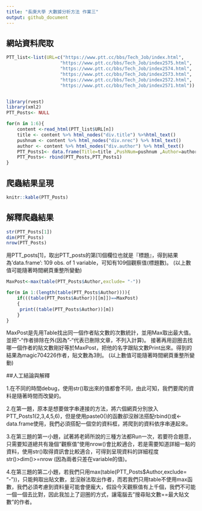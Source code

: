 ```yaml
---
title: "長庚大學 大數據分析方法 作業三"
output: github_document
---
```


## 網站資料爬取
```r
PTT_list<-list(URL=c("https://www.ptt.cc/bbs/Tech_Job/index.html",
                    "https://www.ptt.cc/bbs/Tech_Job/index2575.html",
                    "https://www.ptt.cc/bbs/Tech_Job/index2574.html",
                    "https://www.ptt.cc/bbs/Tech_Job/index2573.html",
                    "https://www.ptt.cc/bbs/Tech_Job/index2572.html",
                    "https://www.ptt.cc/bbs/Tech_Job/index2571.html"))


library(rvest) 
library(xml2)
PTT_Posts<- NULL

for(n in 1:6){
    content <-read_html(PTT_list$URL[n])
    title <- content %>% html_nodes("div.title") %>%html_text()
    pushnum <- content %>% html_nodes("div.nrec") %>% html_text()
    author <- content %>% html_nodes("div.author") %>% html_text()
    PTT_Posts1<- data.frame(Title=title ,PushNum=pushnum ,Author=author)
    PTT_Posts<- rbind(PTT_Posts,PTT_Posts1) 
}
```

## 爬蟲結果呈現
```r
knitr::kable(PTT_Posts)
```

## 解釋爬蟲結果 
```r
str(PTT_Posts[1])
dim(PTT_Posts)
nrow(PTT_Posts)
```
用PTT_posts[1]，取出PTT_posts的第[1]個欄位也就是『標題』，得到結果為'data.frame':	109 obs. of  1 variable，可知有109個觀察值(標題數)。
(以上數值可能隨著時間網頁重整所變動)
```r
MaxPost<-max(table(PTT_Posts$Author,exclude= "-"))

for(m in 1:(length(table(PTT_Posts$Author)))){
    if(((table(PTT_Posts$Author))[[m]])==MaxPost)
    {
     print((table(PTT_Posts$Author))[m])
    }
}
```
MaxPost是先用Table找出同一個作者貼文數的次數統計，並用Max取出最大值。並把"-"作者排除在外(因為"-"代表已刪除文章，不列入計算)。
接著再用迴圈去找哪一個作者的貼文數剛好等於MaxPost，把他的名字跟貼文數Print出來。得到的結果為magic704226作者，貼文數為3則。
(以上數值可能隨著時間網頁重整所變動)


##人工結論與解釋

1.在不同的時間debug，使用str()取出來的值都會不同，由此可知，我們要爬的資料是隨著時間而改變的。

2.在第一題，原本是想要做字串連接的方法，將六個網頁分別放入 PTT_Posts1(2,3,4,5,6)，但是使用paste0()的函數卻沒辦法搭配rbind()或<-data.frame使用，我們必須搭配一個空的資料框，將爬到的資料依序串連起來。

3.在第三題的第一小題，試著將老師所說的三種方法都Run一次，若要符合題意，只需要知道總共有幾個"觀察值"使用nrow()會比較適合，若是需要知道詳細一點的資料，使用str()取得資訊會比較適合，可得到呈現資料的詳細程度str()>dim()>=nrow (因為兩者只差在variable的值)。

4.在第三題的第二小題，若我們只用max(table(PTT_Posts$Author,exclude= "-"))，只能夠取出貼文數，並沒辦法取出作者，而若我們只用table不使用max函數，我們必須考慮到資料量可能會便龐大，假設今天觀察值有上千個，我們不可能一個一個去比對，因此我加上了迴圈的方式，讓電腦去"搜尋貼文數==最大貼文數"的作者。
